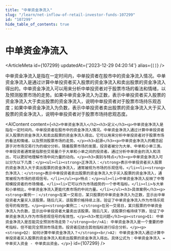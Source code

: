 ```yaml
---
title: "中单资金净流入"
slug: "/learn/net-inflow-of-retail-investor-funds-107299"
id: "107299"
hide_table_of_contents: true
---
```



# 中单资金净流入

<ArticleMeta id={107299} updatedAt={'2023-12-29 04:20:14'} alias={`[]`} />
<div className='border-solid border-b border-t-0 my-4 border-[var(--ifm-color-gray-300)]' />

中单资金净流入是指在一定时间内，中单投资者在股市中的资金净流入情况。中单资金净流入是通过计算中单投资者买入股票的资金净流入和卖出股票的资金净流入得出的。中单资金净流入可以用来分析中单投资者对于股票市场的看法和情绪，以及预测股票市场的走势。如果中单资金净流入为正数，表示中单投资者买入股票的资金净流入大于卖出股票的资金净流入，说明中单投资者对于股票市场持乐观态度；如果中单资金净流入为负数，表示中单投资者卖出股票的资金净流入大于买入股票的资金净流入，说明中单投资者对于股票市场持悲观态度。

<AIContent content={`<h2>中单资金净流入</h2><h3>定义</h3><p>中单资金净流入是指在一定时间内，中单投资者在股市中的资金净流入情况。中单资金净流入通过计算中单投资者买入股票的资金净流入和卖出股票的资金净流入得出。它可以用来分析中单投资者对于股票市场的看法和情绪，以及预测股票市场的走势。</p><h3>起源</h3><p>中单资金净流入的概念起源于对市场交易行为的细分分析。随着股票市场的发展，投资者被分为大单、中单和小单三类。中单投资者通常是指那些交易量介于大单和小单之间的投资者。通过分析中单资金的流入和流出，可以更好地理解市场中间力量的动向。</p><h3>类别与特点</h3><p>中单资金净流入可以分为以下几类：</p><ul><li><strong>正净流入：</strong>表示中单投资者买入股票的资金净流入大于卖出股票的资金净流入，通常被视为市场的乐观信号。</li><li><strong>负净流入：</strong>表示中单投资者卖出股票的资金净流入大于买入股票的资金净流入，通常被视为市场的悲观信号。</li></ul><p>特点：</p><ul><li>中单资金净流入反映了中等规模投资者的市场情绪。</li><li>它可以作为市场趋势的一个参考指标。</li><li>与大单和小单相比，中单资金净流入更能代表市场的中间力量。</li></ul><h3>具体案例</h3><p><strong>案例一：</strong>在某一交易日，某只股票的中单资金净流入为正数，显示出中单投资者大量买入该股票。随后几天，该股票价格持续上涨，验证了中单资金净流入作为市场乐观信号的有效性。</p><p><strong>案例二：</strong>在另一交易日，某只股票的中单资金净流入为负数，显示出中单投资者大量卖出该股票。随后几天，该股票价格持续下跌，验证了中单资金净流入作为市场悲观信号的有效性。</p><h3>常见问题</h3><p><strong>Q1: 中单资金净流入是否能完全预测市场走势？</strong><br/>A1: 中单资金净流入是一个重要的参考指标，但不能完全预测市场走势。投资者应结合其他指标进行综合分析。</p><p><strong>Q2: 如何计算中单资金净流入？</strong><br/>A2: 中单资金净流入通过计算中单投资者买入股票的资金净流入和卖出股票的资金净流入得出。具体公式为：中单资金净流入 = 中单买入资金 - 中单卖出资金。</p>`} id={107299} />
